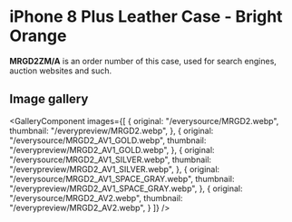 
# iPhone 8 Plus Leather Case - Bright Orange

<Callout type='info' emoji='👉🏻'>**MRGD2ZM/A** is an order number of this case, used for search engines, auction websites and such.</Callout>

## Image gallery

<GalleryComponent
    images={[
      {
        original: "/everysource/MRGD2.webp",
        thumbnail: "/everypreview/MRGD2.webp",
      },
      {
        original: "/everysource/MRGD2_AV1_GOLD.webp",
        thumbnail: "/everypreview/MRGD2_AV1_GOLD.webp",
      },
      {
        original: "/everysource/MRGD2_AV1_SILVER.webp",
        thumbnail: "/everypreview/MRGD2_AV1_SILVER.webp",
      },
      {
        original: "/everysource/MRGD2_AV1_SPACE_GRAY.webp",
        thumbnail: "/everypreview/MRGD2_AV1_SPACE_GRAY.webp",
      },
      {
        original: "/everysource/MRGD2_AV2.webp",
        thumbnail: "/everypreview/MRGD2_AV2.webp",
      }
    ]}
  />
